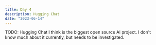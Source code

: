 ```yaml
---
title: Day 4
description: Hugging Chat
date: "2023-06-14"
---
```


TODO: Hugging Chat I think is the biggest open source AI project. I don't know much about it currently, but needs to be investigated.

